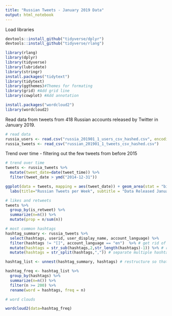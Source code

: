 ---
title: "Russian Tweets - January 2019 Data"
output: html_notebook
---

Load libraries

```{r}
devtools::install_github("tidyverse/dplyr")
devtools::install_github("tidyverse/rlang")

library(rlang)
library(dplyr)
library(tidyverse)
library(lubridate)
library(stringr)
install.packages("tidytext")
library(tidytext)
library(ggthemes)#Themes for formating
library(grid) #Add grid line
library(cowplot) #Add annotation

install.packages("wordcloud2")
library(wordcloud2)
```

Read data from tweets from 418 Russian accounts released by Twitter in January 2019.

```{r}
# read data
russia_users <- read.csv("russia_201901_1_users_csv_hashed.csv", encoding = "UTF-8")
russia_tweets <- read_csv("russian_201901_1_tweets_csv_hashed.csv")
```

Trend over time - filtering out the few tweets from before 2015
```{r}
# trend over time
tweets <- russia_tweets %>%
  mutate(tweet_date=date(tweet_time)) %>%
  filter(tweet_date > ymd("2014-12-31"))

ggplot(data = tweets, mapping = aes(tweet_date)) + geom_area(stat = "bin",  fill = "#00AFBB", color = "black", binwidth=7) + 
  labs(title="Russian Tweets per Week", subtitle = "Data Released January 2019", x = "Tweet Date", y= "tweets per week")
```

```{r}
# likes and retweets
tweets %>%
  group_by(is_retweet) %>%
  summarize(n=n()) %>%
  mutate(prop = n/sum(n))
```



```{r}
# most common hashtags
hashtag_summary <- russia_tweets %>%
  select(hashtags, userid, user_display_name, account_language) %>%
  filter(hashtags != "[]", account_language == "en")  %>% # get rid of tweets with no hashtags
  mutate(hashtags = str_sub(hashtags,2,str_length(hashtags)-1)) %>% # remove first and last characters (brackets)
  mutate(hashtags = str_split(hashtags,",")) # separate multiple hashtags into a list

hashtag_list <- unnest(hashtag_summary, hashtags) # restructure so that there is 1 hashtag per record

hashtag_freq <- hashtag_list %>%
  group_by(hashtags) %>%
  summarize(n=n()) %>%
  filter(n >= 200) %>%
  rename(word = hashtags, freq = n)

# word clouds

wordcloud2(data=hashtag_freq)

```



